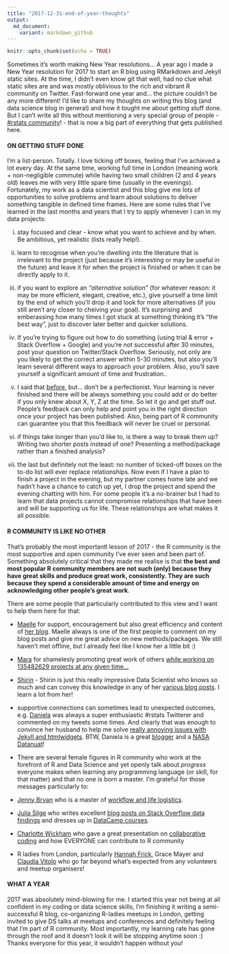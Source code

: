```yaml
---
title: "2017-12-31-end-of-year-thoughts"
output: 
  md_document:
    variant: markdown_github
---
```


```r
knitr::opts_chunk$set(echo = TRUE)
```
Sometimes it's worth making New Year resolutions... A year ago I made a New Year resolution for 2017 to start an R blog using RMarkdown and Jekyll static sites. At the time, I didn't even know git that well, had no clue what static sites are and was mostly oblivious to the rich and vibrant R community on Twitter. Fast-forward one year and... the picture couldn't be any more different! I'd like to share my thoughts on writing this blog (and data science blog in general) and how it tought me about getting stuff done. But I can't write all this without mentioning a very special group of people - [#rstats community](https://twitter.com/search?q=%23rstats&src=typd)! - that is now a big part of everything that gets published here.

#### **ON GETTING STUFF DONE**
I'm a list-person. Totally. I love ticking off boxes, feeling that I've achieved a lot every day. At the same time, working full time in London (meaning work + non-negligible commute) while having two small children (2 and 4 years old) leaves me with very little spare time (usually in the evenings).
Fortunately, my work as a data scientist and this blog give me lots of opportunities to solve problems and learn about solutions to deliver something tangible in defined time frames. Here are some rules that I've learned in the last months and years that I try to apply whenever I can in my data projects:

i) stay focused and clear - know what you want to achieve and by when. Be ambitious, yet realistic (lists really help!).

ii) learn to recognise when you're dwelling into the literature that is irrelevant to the project (just because it's interesting or may be useful in the future) and leave it for when the project is finished or when it can be directly apply to it. 

iii) if you want to explore an _"alternative solution"_ (for whatever reason: it may be more efficient, elegant, creative, etc.), give yourself a time limit by the end of which you'll drop it and look for more alternatives (if you still aren't any closer to cheiving your goal). It's surprising and emberassing how many times I got stuck at something thinking it's "the best way", just to discover later better and quicker solutions.

iv) If you're trying to figure out how to do something (using trial & error + Stack Overflow + Google) and you're not successful after 30 minutes, post your question on Twitter/Stack Overflow. Seriously, not only are you likely to get the correct answer within 5-30 minutes, but also you'll learn several different ways to approach your problem. Also, you'll save yourself a significant amount of time and frustration..

v) I said that [before](https://kkulma.github.io/2017-08-13-friendships-among-top-r-twitterers/), but... don't be a perfectionist. Your learning is never finished and there will be always something you could add or do better if you only knew about X, Y, Z at the time. So let it go and get stuff out. People's feedback can only help and point you in the right direction once your project has been published. Also, being part of R community can guarantee you that this feedback will never be cruel or personal.

vi) if things take longer than you'd like to, is there a way to break them up? Writing two shorter posts instead of one? Presenting a method/package rather than a finished analysis?

vii) the last but definitely not the least: no number of ticked-off boxes on the to-do list will ever replace relationships. Now even if I have a plan to finish a project in the evening, but my partner comes home late and we hadn't have a chance to catch up yet, I drop the project and spend the evening chatting with him. For some people it's a no-brainer but I had to learn that data projects cannot compromise relationships that have been and will be supporting us for life. These relationships are what makes it all possible.


#### **R COMMUNITY IS LIKE NO OTHER**
That's probably the most importantl lesson of 2017 - the R community is the most supportive and open community I've ever seen and been part of. Something absolutely critical that they made me realise is that **the best and most popular R community members are not such (only) because they have great skills and produce great work, consistently. They are such because they spend a considerable amount of time and energy on acknowledging other people's great work**.  

There are some people that particularly contributed to this view and I want to help them here for that:

- [Maelle](https://twitter.com/ma_salmon) for support, encouragement but also great efficiency and content of [her blog](http://www.masalmon.eu/). Maelle always is one of the first people to comment on my blog posts and give me great advice on new methods/packages. We still haven't met offline, but I already feel like I know her a little bit :)

- [Mara](https://twitter.com/dataandme) for shamelesly promoting great work of others [while working on 135482629 projects at any given time...](https://ropensci.org/blog/2017/11/10/rprofile-mara-averick/)

- [Shirin](https://twitter.com/ShirinGlander) - Shirin is just this really impressive Data Scientist who knows so much and can convey this knowledge in any of her [various blog posts](https://shirinsplayground.netlify.com/). I learn a lot from her!

- supportive connections can sometimes lead to unexpected outcomes, e.g. [Daniela](https://twitter.com/d4tagirl) was always a super enthusiastic #rstats Twitterer and commented on my tweets some times. And clearly that was enough to convince her husband to help me solve [really annoying issues with Jekyll and htmlwidgets](https://twitter.com/KKulma/status/899382021767737344). BTW, Daniela is a great [blogger](https://d4tagirl.com/) and a [NASA Datanuat](https://open.nasa.gov/explore/datanauts/)!

- There are several female figures in R community who work at the forefront of R and Data Science and yet openly talk about *progress* everyone makes when learning any programming language (or skill, for that matter) and that no one is born a master. I'm grateful for those messages particularly to:  
* [Jenny Bryan](https://twitter.com/JennyBryan) who is a master of [workflow and life logistics](https://ropensci.org/blog/2017/12/08/rprofile-jenny-bryan/).
* [Julia Silge](https://twitter.com/juliasilge) who writes excellent [blog posts on Stack Overflow data findings](https://stackoverflow.blog/authors/juliasilge/) and dresses up in [DataCamp courses](https://www.datacamp.com/instructors/juliasilge).
* [Charlotte Wickham](https://twitter.com/CVWickham) who gave a great presentation on [collaborative coding](http://cwick.co.nz/talks/collab-code-user17/#/) and how EVERYONE can contribute to R community

- R ladies from London, particularly [Hannah Frick](https://twitter.com/hfcfrick), Grace Mayer and [Claudia Vitolo](https://twitter.com/clavitolo) who go far beyond what's expected from any volunteers and meetup organisers!


#### **WHAT A YEAR**

2017 was absolutely mind-blowing for me. I started this year not being at all confident in my coding or data science skills, I'm finishing it writing a semi-successful R blog, co-organizing R-ladies meetups in London, getting invited to give DS talks at meetups and conferences and definitely feeling that I'm part of R community. Most importantly, my learning rate has gone through the roof and it doesn't look it will be stopping anytime soon :) 
Thanks everyone for this year, it wouldn't happen without you!
